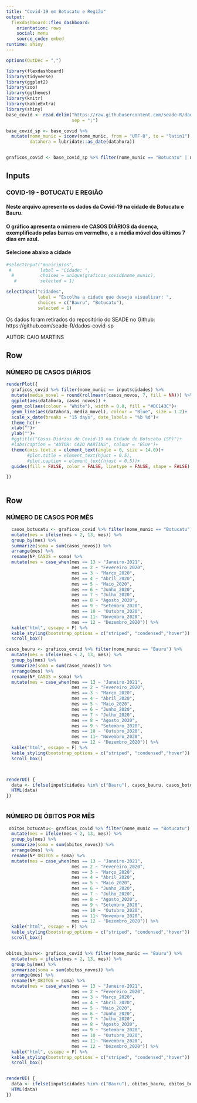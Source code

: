 ```yaml
---
title: "Covid-19 em Botucatu e Região"
output: 
  flexdashboard::flex_dashboard:
    orientation: rows
    social: menu
    source_code: embed
runtime: shiny 
---
```




```r
options(OutDec = ",")  

library(flexdashboard)
library(tidyverse)
library(ggplot2)
library(zoo)
library(ggthemes)
library(knitr)
library(kableExtra)
library(shiny)
base_covid <- read.delim("https://raw.githubusercontent.com/seade-R/dados-covid-sp/master/data/dados_covid_sp.csv",
                         sep = ";")

base_covid_sp <- base_covid %>% 
  mutate(nome_munic = iconv(nome_munic, from = "UTF-8", to = "latin1"),
         datahora = lubridate::as_date(datahora))


graficos_covid <- base_covid_sp %>% filter(nome_munic == "Botucatu" | nome_munic == "Bauru")


```

Inputs {.sidebar}
-----------------------------------------------------------------------

\newline

### COVID-19 - BOTUCATU E REGIÃO

#### Neste arquivo apresento os dados da Covid-19 na cidade de Botucatu e Bauru.

#### O gráfico apresenta o número de CASOS DIÁRIOS da doença, exemplificado pelas barras em vermelho, e a média móvel dos últimos 7 dias em azul.
\newline
\newline

#### Selecione abaixo a cidade
```r
#selectInput("municipios",
 #           label = "Cidade: ",
  #          choices = unique(graficos_covid$nome_munic),
   #         selected = 1)

selectInput("cidades",
            label = "Escolha a cidade que deseja visualizar: ",
            choices = c("Bauru", "Botucatu"),
            selected = 1)

```

\newline

Os dados foram retirados do repositório do SEADE no Github:
\newline
https://github.com/seade-R/dados-covid-sp


\newline
AUTOR: CAIO MARTINS


Row{data-height=320}
-------------------------------------
    
### NÚMERO DE CASOS DIÁRIOS
    
```r

renderPlot({
  graficos_covid %>% filter(nome_munic == input$cidades) %>%
  mutate(media_movel = round(rollmeanr(casos_novos, 7, fill = NA))) %>% 
  ggplot(aes(datahora, casos_novos)) + 
  geom_col(aes(colour = "White"), width = 0.8, fill = "#DC143C")+
  geom_line(aes(datahora, media_movel), colour = "Blue", size = 1.2)+
  scale_x_date(breaks = "15 days", date_labels = "%b %d")+
  theme_hc()+
  xlab("")+
  ylab("")+
  #ggtitle("Casos Diários de Covid-19 na Cidade de Botucatu (SP)")+
  #labs(caption = "AUTOR: CAIO MARTINS", colour = "Blue")+
  theme(axis.text.x = element_text(angle = 0, size = 14.0))+
        #plot.title = element_text(hjust = 0.5),
        #plot.caption = element_text(hjust = 0.5))+
  guides(fill = FALSE, color = FALSE, linetype = FALSE, shape = FALSE)

})



```
   
Row{}
-------------------------------------
    
### NÚMERO DE CASOS POR MÊS
    
```r

  casos_botucatu <- graficos_covid %>% filter(nome_munic == "Botucatu") %>% 
  mutate(mes = ifelse(mes < 2, 13, mes)) %>% 
  group_by(mes) %>% 
  summarize(soma = sum(casos_novos)) %>% 
  arrange(mes) %>% 
  rename(Nº_CASOS = soma) %>% 
  mutate(mes = case_when(mes == 13 ~ "Janeiro-2021",
                         mes == 2 ~ "Fevereiro_2020",
                         mes == 3 ~ "Março_2020",
                         mes == 4 ~ "Abril_2020",
                         mes == 5 ~ "Maio_2020",
                         mes == 6 ~ "Junho_2020",
                         mes == 7 ~ "Julho_2020",
                         mes == 8 ~ "Agosto_2020",
                         mes == 9 ~ "Setembro_2020",
                         mes == 10 ~ "Outubro_2020",
                         mes == 11~ "Novembro_2020",
                         mes == 12 ~ "Dezembro_2020")) %>% 
  kable("html", escape = F) %>%
  kable_styling(bootstrap_options = c("striped", "condensed","hover")) %>%
  scroll_box()

casos_bauru <- graficos_covid %>% filter(nome_munic == "Bauru") %>% 
  mutate(mes = ifelse(mes < 2, 13, mes)) %>% 
  group_by(mes) %>% 
  summarize(soma = sum(casos_novos)) %>% 
  arrange(mes) %>% 
  rename(Nº_CASOS = soma) %>% 
  mutate(mes = case_when(mes == 13 ~ "Janeiro-2021",
                         mes == 2 ~ "Fevereiro_2020",
                         mes == 3 ~ "Março_2020",
                         mes == 4 ~ "Abril_2020",
                         mes == 5 ~ "Maio_2020",
                         mes == 6 ~ "Junho_2020",
                         mes == 7 ~ "Julho_2020",
                         mes == 8 ~ "Agosto_2020",
                         mes == 9 ~ "Setembro_2020",
                         mes == 10 ~ "Outubro_2020",
                         mes == 11~ "Novembro_2020",
                         mes == 12 ~ "Dezembro_2020")) %>% 
  kable("html", escape = F) %>%
  kable_styling(bootstrap_options = c("striped", "condensed","hover")) %>%
  scroll_box()



renderUI( {
  data <- ifelse(input$cidades %in% c("Bauru"), casos_bauru, casos_botucatu)
  HTML(data)
})



```
    
### NÚMERO DE ÓBITOS POR MÊS 

```r


 obitos_botucatu<- graficos_covid %>% filter(nome_munic == "Botucatu") %>% 
  mutate(mes = ifelse(mes < 2, 13, mes)) %>% 
  group_by(mes) %>% 
  summarize(soma = sum(obitos_novos)) %>% 
  arrange(mes) %>% 
  rename(Nº_OBITOS = soma) %>% 
  mutate(mes = case_when(mes == 13 ~ "Janeiro-2021",
                         mes == 2 ~ "Fevereiro_2020",
                         mes == 3 ~ "Março_2020",
                         mes == 4 ~ "Abril_2020",
                         mes == 5 ~ "Maio_2020",
                         mes == 6 ~ "Junho_2020",
                         mes == 7 ~ "Julho_2020",
                         mes == 8 ~ "Agosto_2020",
                         mes == 9 ~ "Setembro_2020",
                         mes == 10 ~ "Outubro_2020",
                         mes == 11~ "Novembro_2020",
                         mes == 12 ~ "Dezembro_2020")) %>% 
  kable("html", escape = F) %>%
  kable_styling(bootstrap_options = c("striped", "condensed","hover")) %>%
  scroll_box()


obitos_bauru<- graficos_covid %>% filter(nome_munic == "Bauru") %>% 
  mutate(mes = ifelse(mes < 2, 13, mes)) %>% 
  group_by(mes) %>% 
  summarize(soma = sum(obitos_novos)) %>% 
  arrange(mes) %>% 
  rename(Nº_OBITOS = soma) %>% 
  mutate(mes = case_when(mes == 13 ~ "Janeiro-2021",
                         mes == 2 ~ "Fevereiro_2020",
                         mes == 3 ~ "Março_2020",
                         mes == 4 ~ "Abril_2020",
                         mes == 5 ~ "Maio_2020",
                         mes == 6 ~ "Junho_2020",
                         mes == 7 ~ "Julho_2020",
                         mes == 8 ~ "Agosto_2020",
                         mes == 9 ~ "Setembro_2020",
                         mes == 10 ~ "Outubro_2020",
                         mes == 11~ "Novembro_2020",
                         mes == 12 ~ "Dezembro_2020")) %>% 
  kable("html", escape = F) %>%
  kable_styling(bootstrap_options = c("striped", "condensed","hover")) %>%
  scroll_box()


renderUI( {
  data <- ifelse(input$cidades %in% c("Bauru"), obitos_bauru, obitos_botucatu)
  HTML(data)
})  
 




```